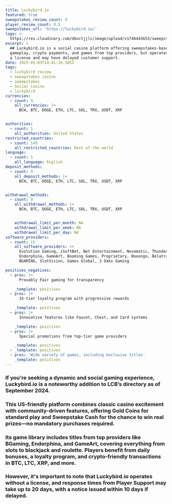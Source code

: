 ```yaml
---
title: Luckybird.io
featured: true
sweepstakes_review_count: 9
player_review_count: 8.5
sweepstakes_url: 'https://luckybird.io/'
logo: >-
  https://res.cloudinary.com/dknctjjlc/image/upload/v1746443653/sweepstakes/Property-1LuckyBird-Casno-1_leotzl.svg
excerpt: >
  ## Luckybird.io is a social casino platform offering sweepstakes-based
  gameplay, crypto payments, and games from top providers, but operates without
  a license and may have delayed customer support.
date: 2025-05-03T14:41:26.585Z
tags:
  - luckybird review
  - sweepstakes casino
  - sweepstakes
  - Social casino
  - luckybird
currencies:
  - count: 9
    all_currencies: |+
      BCH, BTC, DOGE, ETH, LTC, SOL, TRX, USDT, XRP


authorities:
  - count: 1
    all_authorities: United States
restricted_countries:
  - count: 149
    all_restricted_countries: Rest of the world
language:
  - count: 1
    all_language: English
deposit_methods:
  - count: 9
    all_deposit_methods: |+
      BCH, BTC, DOGE, ETH, LTC, SOL, TRX, USDT, XRP


withdrawal_methods:
  - count: 9
    all_withdrawal_methods: |+
      BCH, BTC, DOGE, ETH, LTC, SOL, TRX, USDT, XRP


    withdrawal_limit_per_month: NA
    withdrawal_limit_per_week: NA
    withdrawal_limit_per_day: NA
software_providers:
  - count: 15
    all_software_providers: >+
      Evolution Gaming, iSoftBet, Net Entertainment, Novomatic, Thunderkick,
      Endorphina, GameArt, Booming Games, Proprietary, Booongo, Belatra Games,
      BGAMING, SlotVision, Games Global, 3 Oaks Gaming

positives_negatives:
  - pros: |+
      Provably Fair gaming for transparency

    _template: positives
  - pros: |+
      15-tier loyalty program with progressive rewards

    _template: positives
  - pros: |+
      Innovative features like Faucet, Chest, and Card systems

    _template: positives
  - pros: |+
      Special promotions from top-tier game providers

    _template: positives
  - _template: positives
  - pros: 'Wide variety of games, including exclusive titles'
    _template: positives
---
```


### If you're seeking a dynamic and social gaming experience, Luckybird.io is a noteworthy addition to LCB’s directory as of September 2024. 

### This US-friendly platform combines classic casino excitement with community-driven features, offering Gold Coins for standard play and Sweepstake Cash for the chance to win real prizes—no mandatory purchases required. 

### Its game library includes titles from top providers like BGaming, Endorphina, and GameArt, covering everything from slots to blackjack and roulette. Players benefit from daily bonuses, a loyalty program, and crypto-friendly transactions in BTC, LTC, XRP, and more. 

### However, it's important to note that Luckybird.io operates without a license, and response times from Player Support may take up to 20 days, with a notice issued within 10 days if delayed.
